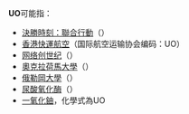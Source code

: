 '''UO'''可能指：

* [[決勝時刻：聯合行動|決勝時刻：聯合行動]]（{{lang-en|Call of Duty: United Offensive}}）
* [[香港快運航空|香港快運航空]]（国际航空运输协会编码：UO）
* [[网络创世纪|网络创世纪]]（{{lang-en|Ultima Online}}）
* [[奧克拉荷馬大學|奧克拉荷馬大學]]（{{lang-en|University of Oklahoma}}）
* [[俄勒岡大學|俄勒岡大學]]（{{lang-en|University of Oregon}}）
* [[尿酸氧化酶|尿酸氧化酶]]（{{lang-en|Urate oxidase}}）
* [[一氧化鈾|一氧化鈾]]，化學式為UO

{{disambig|cat=二字拉丁字母縮寫消歧義}}